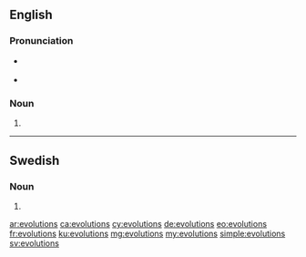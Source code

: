 ==English==

===Pronunciation===
* {{a|UK}} {{IPA|/ˌiːvəˈluːʃənz/|lang=en}}
* {{a|US}} {{IPA|/ˌɛvəˈluʃənz/|lang=en}}

===Noun===
{{head|en|plural}}

# {{plural of|evolution|lang=en}}

----

==Swedish==

===Noun===
{{head|sv|noun form}}

# {{sv-noun-form-indef-gen|evolution}}

[[ar:evolutions]]
[[ca:evolutions]]
[[cy:evolutions]]
[[de:evolutions]]
[[eo:evolutions]]
[[fr:evolutions]]
[[ku:evolutions]]
[[mg:evolutions]]
[[my:evolutions]]
[[simple:evolutions]]
[[sv:evolutions]]